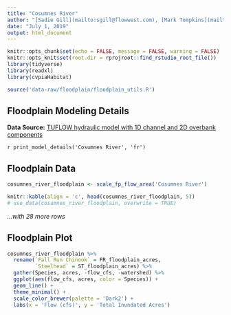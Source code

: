 ```yaml
---
title: "Cosumnes River"
author: "[Sadie Gill](mailto:sgill@flowwest.com), [Mark Tompkins](mailto:mtompkins@flowwest.com)"
date: "July 1, 2019"
output: html_document
---
```


```r
knitr::opts_chunk$set(echo = FALSE, message = FALSE, warning = FALSE)
knitr::opts_knit$set(root.dir = rprojroot::find_rstudio_root_file())
library(tidyverse)
library(readxl)
library(cvpiaHabitat)
```

```r
source('data-raw/floodplain/floodplain_utils.R')
```

## Floodplain Modeling Details

**Data Source:**
[TUFLOW hydraulic model with 1D channel and 2D overbank components](https://s3-us-west-2.amazonaws.com/cvpiahabitat-r-package/cvpia-sit-model-inputs/Tuolumne_W-AR_21__Study+Report.pdf)

`r print_model_details('Cosumnes River', 'fr')`

## Floodplain Data

```r
cosumnes_river_floodplain <- scale_fp_flow_area('Cosumnes River')

knitr::kable(align = 'c', head(cosumnes_river_floodplain, 5))
# use_data(cosumnes_river_floodplain, overwrite = TRUE)
```

*...with 28 more rows*

## Floodplain Plot
```r
cosumnes_river_floodplain %>% 
  rename(`Fall Run Chinook` = FR_floodplain_acres, 
         `Steelhead` = ST_floodplain_acres) %>% 
  gather(Species, acres, -flow_cfs, -watershed) %>% 
  ggplot(aes(flow_cfs, acres, color = Species)) +
  geom_line() +
  theme_minimal() +
  scale_color_brewer(palette = 'Dark2') +
  labs(x = 'Flow (cfs)', y = 'Total Inundated Acres')
```
